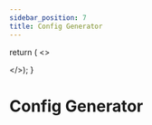 ```yaml
---
sidebar_position: 7
title: Config Generator
---
```



  return (
    <>
      <style>{`
        [data-theme='dark'] {
          .env-var-input {
            box-shadow: 0 0.25rem 0.5rem rgba(255, 255, 255, 0.1);
          }
        }

        .env-var-input {
          flex-basis: 50%;
          padding: 1rem;
          border-radius: 0.5rem;
          box-shadow: 0 0.25rem 0.5rem rgba(0, 0, 0, 0.1);

          label {
            color: #333;
            margin-bottom: 0.125rem;
          }

          input {
            width: 100%;
            padding: 0.5rem;
            margin-bottom: 1rem;
            border: 0.1625rem solid #ccc;
            border-radius: 0.25rem;
            box-sizing: border-box;
          }

          .clear-values {
            display: flex;
            justify-content: flex-end;
          }
        }
      `}
      </style>
      <div className="env-var-input">
        <div className="clear-values">
          <button type="button" onClick={reset}>Clear values</button>
        </div>
        <div style={{ display: 'flex', flexDirection: 'column' }}>
          {Object.entries(inputs).map(([k, v]) => (
            <>
              <label for={k}>
                {v.docs ? <a href={v.docs} target="_blank" rel="noopener noreferrer">{k}</a> : k}
              </label>
              <input
                id={k}
                type={v.isSensitive ? 'password' : 'text'}
                value={inputs[k]?.value ?? ''}
                onChange={(e) => setInputs({ ...inputs, [k]: { ...v, value: e.target.value } })}
              />
            </>
          ))}
        </div>
      </div>
    </>
  );
};

  let output = '';
  let sanitizedOutput = '';

  switch (type) {
    case '.env':
      output = Object.entries(inputs).map(([k, v]) => `${k}=${v.value ?? ''}`).join('\n');
      sanitizedOutput = Object.entries(inputs).map(([k, v]) => `${k}=${v.isSensitive ? '*'.repeat(v.value?.length ?? 0) : v.value ?? ''}`).join('\n');
      break;
    case 'agent':
      const env = Object.entries(inputs).reduce((acc, [k, v]) => ({ ...acc, [k]: v.value ?? '' }), {});
      const sanitizedEnv = Object.entries(inputs).reduce((acc, [k, v]) => ({ ...acc, [k]: v.isSensitive ? '*'.repeat(v.value?.length ?? 0) : v.value ?? '' }), {});

      const config = {
        mcpServers: {
          tableau: {
            command: "node",
            args: ["build/index.js"],
            env
          }
        }
      }
      output = JSON.stringify(config, null, 2);
      config.mcpServers.tableau.env = sanitizedEnv;
      sanitizedOutput = JSON.stringify(config, null, 2);
      break;
    case 'vscode':
      output = Object.entries(inputs).map(([k, v]) => `"tableau.mcp.${k}": "${v.value ?? ''}",`).join('\n');
      sanitizedOutput = Object.entries(inputs).map(([k, v]) => `"tableau.mcp.${k}": "${v.isSensitive ? '*'.repeat(v.value?.length ?? 0) : v.value ?? ''}",`).join('\n');
      break;
  }

  return (
    <>
      <style>{`
        [data-theme='dark'] {
          .env-var-output {
            box-shadow: 0 0.25rem 0.5rem rgba(255, 255, 255, 0.1);
          }
        }

        .env-var-output {
          flex-basis: 50%;
          padding: 1rem;

          button {
            margin-bottom: 1rem;
          }

          pre {
            border-radius: 0.5rem;
            box-shadow: 0 0.25rem 0.5rem rgba(0, 0, 0, 0.1);
            overflow-x: auto;
            width: 35rem;
          }
        }
      `}
      </style>
      <div className="env-var-output">
        <button type="button" onClick={() => navigator.clipboard.writeText(output)}>Copy (secrets unmasked)</button>
        <pre>
          {sanitizedOutput}
        </pre>
      </div>
    </>
  );
};

  const defaultInputs = {
    SERVER: {
      docs: 'required#server',
    },
    SITE_NAME: {
      docs: 'required#site-name',
    },
    AUTH: {
      docs: 'optional#auth',
    },
    TRANSPORT: {
      docs: 'optional#transport',
    },
    PAT_NAME: {
      isSensitive: true,
      docs: 'authentication/pat#pat_name',
    },
    PAT_VALUE: {
      isSensitive: true,
      docs: 'authentication/pat#pat_value',
    },
    DATASOURCE_CREDENTIALS: {
      isSensitive: true,
      docs: 'optional#datasource_credentials',
    },
    JWT_SUB_CLAIM: {
      docs: 'authentication/direct-trust#jwt_sub_claim',
    },
    CONNECTED_APP_CLIENT_ID: {
      docs: 'authentication/direct-trust#connected_app_client_id',
    },
    CONNECTED_APP_SECRET_ID: {
      docs: 'authentication/direct-trust#connected_app_secret_id',
    },
    CONNECTED_APP_SECRET_VALUE: {
      isSensitive: true,
      docs: 'authentication/direct-trust#connected_app_secret_value',
    },
    JWT_ADDITIONAL_PAYLOAD: {
      docs: 'authentication/direct-trust#jwt_additional_payload',
    },
    INCLUDE_TOOLS: {
      docs: 'optional#include_tools',
    },
    EXCLUDE_TOOLS: {
      docs: 'optional#exclude_tools',
    },
    MAX_RESULT_LIMIT: {
      docs: 'optional#max_result_limit',
    },
    DISABLE_QUERY_DATASOURCE_FILTER_VALIDATION: {
      docs: 'optional#disable_query_datasource_filter_validation',
    },
    DISABLE_OAUTH: {
      docs: 'oauth#disable_oauth',
    },
    OAUTH_ISSUER: {
      docs: 'oauth#oauth_issuer',
    },
    OAUTH_JWE_PRIVATE_KEY_PATH: {
      docs: 'oauth#oauth_jwe_private_key_path',
    },
    OAUTH_JWE_PRIVATE_KEY_PASSPHRASE: {
      isSensitive: true,
      docs: 'oauth#oauth_jwe_private_key_passphrase'
    },
    OAUTH_REDIRECT_URI: {
      docs: 'oauth#oauth_redirect_uri'
    },
    OAUTH_AUTHORIZATION_CODE_TIMEOUT_MS: {
      docs: 'oauth#oauth_authorization_code_timeout_ms',
    },
    OAUTH_ACCESS_TOKEN_TIMEOUT_MS: {
      docs: 'oauth#oauth_access_token_timeout_ms',
    },
    OAUTH_REFRESH_TOKEN_TIMEOUT_MS: {
      docs: 'oauth#oauth_refresh_token_timeout_ms',
    },
    DEFAULT_LOG_LEVEL: {
      docs: 'optional#default_log_level',
    },
    DISABLE_LOG_MASKING: {
      docs: 'optional#disable_log_masking'
    },
  };

  const [inputs, setInputs] = useState(defaultInputs);

  const reset = () => {
    setInputs(defaultInputs);
  };

  return (<>
    <style>{`
      .config-generator {
        display: flex;
        flex-direction: row;
        gap: 2rem;
        width: 100%;
      }
    `}
    </style>
    <div className="config-generator">
      <EnvVarInput inputs={inputs} setInputs={setInputs} reset={reset} />
      <Tabs queryString="type">
        <TabItem value="env" label=".env" default>
          <ConfigOutput type=".env" inputs={inputs} />
        </TabItem>
        <TabItem value="agent" label="Agent JSON">
          <ConfigOutput type="agent" inputs={inputs} />
        </TabItem>
        <TabItem value="vscode" label="VS Code settings.json">
          <ConfigOutput type="vscode" inputs={inputs} />
        </TabItem>
      </Tabs>
    </div>
  </>);
}

# Config Generator

<ConfigGenerator />